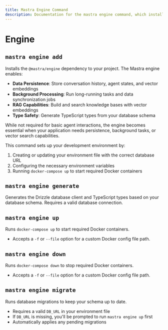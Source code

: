 ```yaml
---
title: Mastra Engine Command
description: Documentation for the mastra engine command, which installs the Mastra engine for data persistence, background processing, and RAG capabilities.
---
```


# Engine

## `mastra engine add`

Installs the `@mastra/engine` dependency to your project. The Mastra engine enables:

- **Data Persistence**: Store conversation history, agent states, and vector embeddings
- **Background Processing**: Run long-running tasks and data synchronization jobs
- **RAG Capabilities**: Build and search knowledge bases with vector embeddings
- **Type Safety**: Generate TypeScript types from your database schema

While not required for basic agent interactions, the engine becomes essential when your application needs persistence, background tasks, or vector search capabilities.

This command sets up your development environment by:

1. Creating or updating your environment file with the correct database URL
2. Configuring the necessary environment variables
3. Running `docker-compose up` to start required Docker containers

## `mastra engine generate`

Generates the Drizzle database client and TypeScript types based on your database schema. Requires a valid database connection.

## `mastra engine up`

Runs `docker-compose up` to start required Docker containers.

- Accepts a `-f` or `--file` option for a custom Docker config file path.

## `mastra engine down`

Runs `docker-compose down` to stop required Docker containers.

- Accepts a `-f` or `--file` option for a custom Docker config file path.

## `mastra engine migrate`

Runs database migrations to keep your schema up to date.

- Requires a valid `DB_URL` in your environment file
- If `DB_URL` is missing, you'll be prompted to run `mastra engine up` first
- Automatically applies any pending migrations
